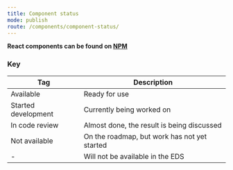 ```yaml
---
title: Component status
mode: publish
route: /components/component-status/
---
```


**React components can be found on [NPM](https://www.npmjs.com/package/@equinor/eds-core-react)**

<ComponentStatus />

### Key

| Tag                 | Description                                  |
| ------------------- | -------------------------------------------- |
| Available           | Ready for use                                |
| Started development | Currently being worked on                    |
| In code review      | Almost done, the result is being discussed   |
| Not available       | On the roadmap, but work has not yet started |
| -                   | Will not be available in the EDS             |
